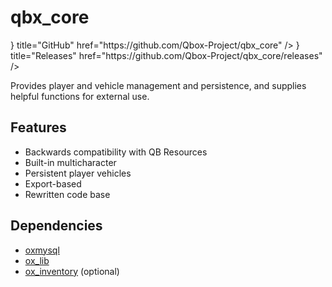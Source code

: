 
# qbx_core

<Cards>
  <Card icon={<IconBrandGithub />} title="GitHub" href="https://github.com/Qbox-Project/qbx_core" />
  <Card icon={<IconTag />} title="Releases" href="https://github.com/Qbox-Project/qbx_core/releases" />
</Cards>

Provides player and vehicle management and persistence, and supplies helpful functions for external use.

## Features

- Backwards compatibility with QB Resources
- Built-in multicharacter
- Persistent player vehicles
- Export-based
- Rewritten code base

## Dependencies

- [oxmysql](https://github.com/overextended/oxmysql)
- [ox_lib](https://github.com/overextended/ox_lib)
- [ox_inventory](https://github.com/overextended/ox_inventory) (optional)
